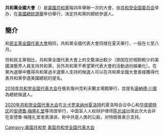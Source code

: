 {{unreferenced|time=2016-03-20T12:41:19+00:00}}
{{expand|time=2016-03-20T12:35:21+00:00}}
'''共和黨全國大會'''（{{lang-en|Republican National Convention}}）是[[美國|美國]][[共和黨_(美國)|共和黨]]每四年舉辦一次的大會，由[[共和党全国委员会|共和党全国委员会]]举办，在[[美國總統選舉|美國總統選舉]]年份舉行，決定共和黨的總統參選人。

== 簡介 ==
和[[民主黨全國代表大會|民主黨全國代表大會]]相同，共和黨全國代表大會同樣在夏天舉行，一般在七至八月。

但和民主黨相比，共和黨全國代表大會上的文藝演出較少（原因在於相對較少的美國演藝界人員支持共和黨，另外共和黨不希望黨代表大會的活動過份娛樂化）。在黨內選舉中獲得共和黨過半選舉人支持的候選人可以在共和黨全國大會直接獲得代表共和黨參選美國總統的提名。

[[2016年共和党全国代表大会|2016年共和党全国代表大会]]在俄亥俄州克利夫蘭主場館舉行，並提名[[唐納德·川普|唐納德·川普]]為總統候選人。

[[2020年共和党全国代表大会|2020年共和党全国代表大会]]在[[北卡罗来纳州|北卡罗来纳州]][[夏洛特|夏洛特]]的夏洛特会议中心和[[华盛顿特区|华盛顿特区]]的[[安德鲁·梅隆礼堂|安德鲁·梅隆礼堂]]等场馆举行，中国盲人人权辩护律师[[陈光诚|陈光诚]]出席此次大会并在安德鲁·梅隆礼堂发表演讲，称中共是人类的公敌，对特朗普表示支持。

[[Category:美国共和党|Category:美国共和党]]
[[Category:美国共和党全国代表大会|]]